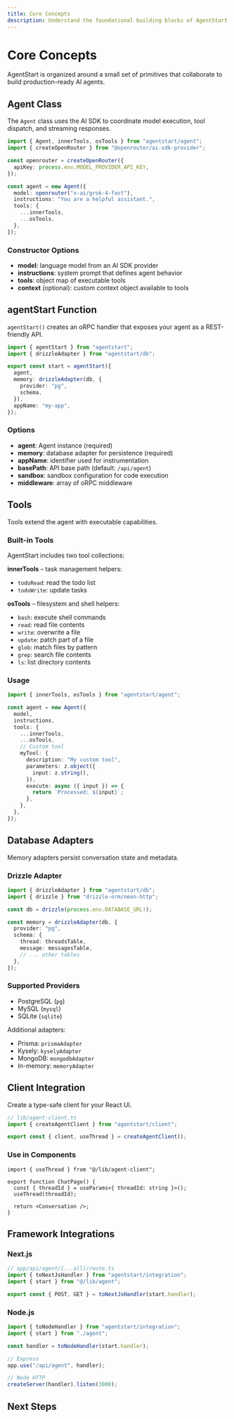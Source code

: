 ```yaml
---
title: Core Concepts
description: Understand the foundational building blocks of AgentStart
---
```


# Core Concepts

AgentStart is organized around a small set of primitives that collaborate to build production-ready AI agents.

## Agent Class

The `Agent` class uses the AI SDK to coordinate model execution, tool dispatch, and streaming responses.

```ts
import { Agent, innerTools, osTools } from "agentstart/agent";
import { createOpenRouter } from "@openrouter/ai-sdk-provider";

const openrouter = createOpenRouter({
  apiKey: process.env.MODEL_PROVIDER_API_KEY,
});

const agent = new Agent({
  model: openrouter("x-ai/grok-4-fast"),
  instructions: "You are a helpful assistant.",
  tools: {
    ...innerTools,
    ...osTools,
  },
});
```

### Constructor Options

- **model**: language model from an AI SDK provider
- **instructions**: system prompt that defines agent behavior
- **tools**: object map of executable tools
- **context** (optional): custom context object available to tools

## agentStart Function

`agentStart()` creates an oRPC handler that exposes your agent as a REST-friendly API.

```ts
import { agentStart } from "agentstart";
import { drizzleAdapter } from "agentstart/db";

export const start = agentStart({
  agent,
  memory: drizzleAdapter(db, {
    provider: "pg",
    schema,
  }),
  appName: "my-app",
});
```

### Options

- **agent**: Agent instance (required)
- **memory**: database adapter for persistence (required)
- **appName**: identifier used for instrumentation
- **basePath**: API base path (default: `/api/agent`)
- **sandbox**: sandbox configuration for code execution
- **middleware**: array of oRPC middleware

## Tools

Tools extend the agent with executable capabilities.

### Built-in Tools

AgentStart includes two tool collections:

**innerTools** – task management helpers:
- `todoRead`: read the todo list
- `todoWrite`: update tasks

**osTools** – filesystem and shell helpers:
- `bash`: execute shell commands
- `read`: read file contents
- `write`: overwrite a file
- `update`: patch part of a file
- `glob`: match files by pattern
- `grep`: search file contents
- `ls`: list directory contents

### Usage

```ts
import { innerTools, osTools } from "agentstart/agent";

const agent = new Agent({
  model,
  instructions,
  tools: {
    ...innerTools,
    ...osTools,
    // Custom tool
    myTool: {
      description: "My custom tool",
      parameters: z.object({
        input: z.string(),
      }),
      execute: async ({ input }) => {
        return `Processed: ${input}`;
      },
    },
  },
});
```

## Database Adapters

Memory adapters persist conversation state and metadata.

### Drizzle Adapter

```ts
import { drizzleAdapter } from "agentstart/db";
import { drizzle } from "drizzle-orm/neon-http";

const db = drizzle(process.env.DATABASE_URL!);

const memory = drizzleAdapter(db, {
  provider: "pg",
  schema: {
    thread: threadsTable,
    message: messagesTable,
    // ... other tables
  },
});
```

### Supported Providers

- PostgreSQL (`pg`)
- MySQL (`mysql`)
- SQLite (`sqlite`)

Additional adapters:
- Prisma: `prismaAdapter`
- Kysely: `kyselyAdapter`
- MongoDB: `mongodbAdapter`
- In-memory: `memoryAdapter`

## Client Integration

Create a type-safe client for your React UI.

```ts
// lib/agent-client.ts
import { createAgentClient } from "agentstart/client";

export const { client, useThread } = createAgentClient();
```

### Use in Components

```tsx
import { useThread } from "@/lib/agent-client";

export function ChatPage() {
  const { threadId } = useParams<{ threadId: string }>();
  useThread(threadId);

  return <Conversation />;
}
```

## Framework Integrations

### Next.js

```ts
// app/api/agent/[...all]/route.ts
import { toNextJsHandler } from "agentstart/integration";
import { start } from "@/lib/agent";

export const { POST, GET } = toNextJsHandler(start.handler);
```

### Node.js

```ts
import { toNodeHandler } from "agentstart/integration";
import { start } from "./agent";

const handler = toNodeHandler(start.handler);

// Express
app.use("/api/agent", handler);

// Node HTTP
createServer(handler).listen(3000);
```

## Next Steps

<Cards>
  <Card title="Tools Guide" href="/docs/concepts/tools" />
  <Card title="Database Concepts" href="/docs/concepts/database" />
  <Card title="API Reference" href="/docs/reference/api" />
</Cards>
